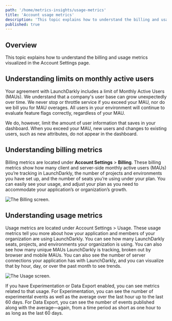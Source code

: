 ```yaml
---
path: '/home/metrics-insights/usage-metrics'
title: 'Account usage metrics'
description: 'This topic explains how to understand the billing and usage metrics visualized in the Account Settings page.'
published: true
---
```


## Overview

This topic explains how to understand the billing and usage metrics visualized in the Account Settings page.

## Understanding limits on monthly active users

Your agreement with LaunchDarkly includes a limit of Monthly Active Users (MAUs). We understand that a company's user base can grow unexpectedly over time. We never stop or throttle service if you exceed your MAU, nor do we bill you for MAU overages. All users in your environment will continue to evaluate feature flags correctly, regardless of your MAU.

We do, however, limit the amount of user information that saves in your dashboard. When you exceed your MAU, new users and changes to existing users, such as new attributes, do not appear in the dashboard.

## Understanding billing metrics

Billing metrics are located under **Account Settings** > **Billing**. These billing metrics show how many client and server-side monthly active users (MAUs) you’re tracking in LaunchDarkly, the number of projects and environments you have set up, and the number of seats you’re using under your plan. You can easily see your usage, and adjust your plan as you need to accommodate your application’s or organization’s growth.

![The Billing screen.](../../images/settings-billing.png) 


## Understanding usage metrics

Usage metrics are located under Account Settings > Usage. These usage metrics tell you more about how your application and members of your organization are using LaunchDarkly. You can see how many LaunchDarkly seats, projects, and environments your organization is using. You can also see how many unique MAUs LaunchDarkly is tracking, broken out by browser and mobile MAUs. You can also see the number of server connections your application has with LaunchDarkly, and you can visualize that by hour, day, or over the past month to see trends.

![The Usage screen.](../../images/settings-usage.png) 


If you have Experimentation or Data Export enabled, you can see metrics related to that usage. For Experimentation, you can see the number of experimental events as well as the average over the last hour up to the last 60 days. For Data Export, you can see the number of events published along with the average—again, from a time period as short as one hour to as long as the last 60 days.
